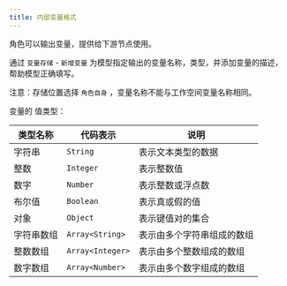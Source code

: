 ```yaml
---
title: 内部变量格式
---
```


角色可以输出变量，提供给下游节点使用。

通过 `变量存储` - `新增变量` 为模型指定输出的变量名称，类型，并添加变量的描述，帮助模型正确填写。


<Callout> 

注意：存储位置选择 `角色自身` ，变量名称不能与工作空间变量名称相同。

</Callout>


变量的 值类型：

| 类型名称          | 代码表示          | 说明                     |
|-------------------|-------------------|--------------------------|
| 字符串            | `String`          | 表示文本类型的数据       |
| 整数              | `Integer`         | 表示整数值               |
| 数字              | `Number`          | 表示整数或浮点数         |
| 布尔值            | `Boolean`         | 表示真或假的值           |
| 对象              | `Object`          | 表示键值对的集合         |
| 字符串数组        | `Array<String>`   | 表示由多个字符串组成的数组 |
| 整数数组          | `Array<Integer>`  | 表示由多个整数组成的数组   |
| 数字数组          | `Array<Number>`   | 表示由多个数字组成的数组   |